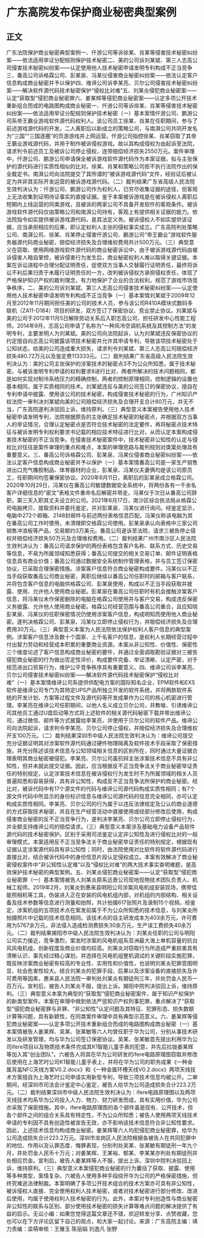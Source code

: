 # 广东高院发布保护商业秘密典型案例
## 正文
广东法院保护商业秘密典型案例一、仟游公司等诉徐某、肖某等侵害技术秘密纠纷案——依法适用举证分配规则保护技术秘密二、美的公司诉刘某斌、第三人志高公司侵害技术秘密纠纷案——认定使用他人技术秘密申请发明专利构成不正当竞争三、番高公司诉格霖公司、彭某泉、冯某仪侵害商业秘密纠纷案——依法认定客户信息构成商业秘密并予以保护四、维谛公司诉李某亮、贝尔公司侵害技术秘密纠纷案——解决软件源代码技术秘密保护“侵权比对难”五、刘某炎侵犯商业秘密案——认定“获取型”侵犯商业秘密罪六、姜某辉等侵犯商业秘密案——认定多项公开技术重新组合而成的电路图构成商业秘密一、仟游公司等诉徐某、肖某等侵害技术秘密纠纷案——依法适用举证分配规则保护技术秘密（一）基本案情仟游公司、鹏游公司系帝王霸业游戏软件源代码权利人。该公司员工徐某、肖某在任职期间，参与了前述游戏源代码的开发。二人离职后以新成立的策略公司，与南湃公司共同开发名为“三国”“三国逐鹿”的页游游戏并上网运营。仟游公司指控徐某、肖某窃取了其帝王霸业游戏源代码，并用于制作被诉侵权游戏。故以其构成侵权为由起诉至法院，请求判令前述员工及被诉公司停止侵权，连带赔偿经济损失2550万元。案件审理中，仟游公司、鹏游公司申请保全被诉游戏软件源代码作为本案证据，拟与主张保护的源代码进行实质性相似的比对。徐某、肖某和策略公司拒不执行法院作出的保全裁定书。南湃公司向法院提交了其所谓的“被诉游戏源代码”文件，经验证后被认定为并非其实际开发运营的被诉游戏源代码。（二）裁判结果广东省高级人民法院生效判决认为：仟游公司、鹏游公司作为权利人，已穷尽收集证据的途径，但客观上无法收集到证明待证事实的直接证据。鉴于本案被诉游戏是在被诉侵权人离职后短期内上线运营的同类游戏，且被诉的两家公司不具备开发软件的客观条件。被诉游戏软件源代码仅由策略公司和南湃公司持有，客观上有提供相关证据的能力。依法院指令如实提供被诉游戏源代码，是其法定义务。被诉侵权人不如实提供该证据，应当承担相应的后果，即认定权利人主张的侵权事实成立。广东高院判处策略公司、南湃公司、徐某、肖某停止侵害仟游公司、鹏游公司“帝王霸业”游戏软件服务器源代码商业秘密，赔偿经济损失及合理维权费用共计500万元。（三）典型意义在窃取、使用网络游戏软件源代码的商业秘密诉讼中，由于被诉游戏源代码由被诉侵害人暗自掌控，被诉侵害行为发生后，商业秘密权利人难以取得关键证据。本案在诉讼进程中合理分配证明责任，促使双方当事人交替履行证明责任，最终将诉讼不利后果归责于未履行证明责任的一方，改判被诉侵权方承担侵权责任，体现了严格保护知识产权的裁判理念，有力地保护了企业的合法权利，规范了游戏市场竞争秩序。二、美的公司诉刘某斌、第三人志高公司侵害技术秘密纠纷案——认定使用他人技术秘密申请发明专利构成不正当竞争（一）基本案情刘某斌于2009年12月至2012年11月期间担任美的公司的技术人员，参与该公司R410A模块式数码多联机（ZA11-D184）项目的研发，双方签订了保密协议、竞业禁止协议。刘某斌与美的公司于2012年11月5日解除劳动关系后入职志高公司，担任研发中心性能工程师。2014年9月，志高公司申请了名称为“一种风冷空调机系统及其控制方法”的发明专利，主要发明人为刘某斌。美的公司向法院起诉，认为刘某斌违反保密协议的约定擅自向志高公司披露该项技术秘密并允许其申请专利，导致该项技术秘密处于公知状态，给美的公司造成重大损失，请求判令刘某斌、第三人志高公司赔偿经济损失480.72万元以及鉴定费113333元。（二）裁判结果广东省高级人民法院生效判决认为：美的公司主张保护的涉案技术的秘密点3不为公众所知悉，属于技术秘密。与被诉发明专利申请的权利要求8进行比对，两者所解决的技术问题相同，都是如何实现对制冷系统压力的精确控制，两者的控制原理相同，控制逻辑的设置也基本相同，属于实质相同的技术。刘某斌违反与美的公司签订的保密协议，擅自在专利申请中披露、使用该公司的技术秘密，构成侵害技术秘密的行为，广州知识产权法院一审判决刘某斌向美的公司赔偿经济损失及合理开支合计80万元，并无不当，广东高院遂判决驳回上诉，维持原判。（三）典型意义本案被告使用他人技术秘密申请发明专利，法院根据原告的主张确定技术秘密的秘密点，并根据双方当事人的举证情况，合理认定秘密点是否符合技术秘密的法定要件，再将秘密点技术特征与被诉发明专利权利要求书记载的相应技术特征进行比对，从而认定本案构成侵害技术秘密的不正当竞争。在侵害技术秘密案件中，技术秘密非公知性的认定与侵权比对往往是案件审理的重点和难点，本案的审理思路与裁判规则对类案处理具有重要意义。三、番高公司诉格霖公司、彭某泉、冯某仪侵害商业秘密纠纷案——依法认定客户信息构成商业秘密并予以保护（一）基本案情番高公司是一家生产销售进出口充气橡胶制品、体育器材的企业，彭某泉、冯某仪夫妻俩均是该公司原员工，任职期间均签署保密协议。2020年6月11日，离职后的彭某泉成立格霖公司。2020年10月29日，冯某仪在番高公司敏捷数据安全系统中，将两份各有一千余名客户详细信息的“密文”表格文件重命名后解密并带走。冯某仪于次日从番高公司辞职，第三天入职其丈夫设立的公司。2021年6月17日，南沙区综合执法局从格霖公司电脑拷贝、提取资料并委托鉴定，并对彭某泉、冯某仪进行询问。经鉴定显示，电脑中272个邮箱、2148封邮件与前述两份表格信息匹配。冯某仪称该电脑为其在番高公司工作时使用，未清理即交格霖公司使用。彭某泉承认向表格中三家公司销售冲浪板等产品，交易额约3万美元。番高公司遂诉至法院，请求三被告停止侵权并赔偿经济损失50万元及合理维权费用。（二）裁判结果广州市南沙区人民法院生效判决认为：番高公司请求保护的两份表格包含客户名称、联系方式、历史交易等信息，不易为所属领域知悉获得；番高公司提交的相关交易订单、邮件证明表格信息具有商业价值；番高公司通过数据安全系统制作管理表格，并与员工签订保密协议，已采取合理保密措施。涉案客户信息符合商业秘密构成要件。冯某仪以不正当手段获取番高公司商业秘密，离职后继续以番高公司任职时的邮箱与客户联系，并将包含客户信息的电脑供格霖公司、彭某泉使用，构成以不正当手段获取并披露、使用、允许他人使用商业秘密。彭某泉在番高公司任职时有机会接触涉案客户信息，将冯某仪未作保密删除的电脑在格霖公司使用并与客户交易，构成违反保密义务披露、允许他人使用商业秘密。格霖公司经营范围与番高公司重合，且应知晓彭某泉、冯某仪的任职保密情况仍使用涉案客户信息，构成明知而使用他人商业秘密。遂判决格霖公司、彭某泉、冯某仪立即停止侵权行为，并赔偿经济损失及合理费用30万元。（三）典型意义本案为人民法院依法保护权利人客户信息的典型案例。涉案客户信息涉及数十个国家、上千名客户的信息，是权利人长期经营过程中付出智力劳动和经营成本积累的重要商业资源。本案从非公知性、价值性、保密性三个维度论述了客户信息构成商业秘密的要件，并通过全面调取勘验证据对三被告侵犯商业秘密的行为做出否定性评价，构成要件完备、举证清晰、认定严密，对于规范进出口贸易行为，维护公平竞争秩序具有重要意义。四、维谛公司诉李某亮、贝尔公司侵害技术秘密纠纷案——解决软件源代码技术秘密保护“侵权比对难”（一）基本案情维谛公司系提供供配电方案的国际知名企业，EPM软件和EXS软件是维谛公司专门为其特定UPS产品所独立开发的软件系统，并将两款软件系统的开发计划、方案等过程文件及源代码等开发成果作为公司的核心机密进行管理。李某亮在维谛公司任职期间，以他人名义成立贝尔公司，并教唆、引诱维谛公司其他员工通过U盘启动等方式将上述软件的相关源代码秘密下载并带出维谛公司，通过微信、邮件等方式披露给李某亮，并使用于贝尔公司的软件产品。维谛公司向法院起诉，请求判令李某亮、贝尔公司停止侵权，并赔偿经济损失及合理维权开支100万元。（二）裁判结果深圳市中级人民法院生效判决认为：维谛公司提交充分证据证明其对涉案软件源代码通过硬件物理隔离及软件技术手段采取了保密措施，并充分陈述该技术信息与公知领域相关信息的区别所在，同时通过大量证据合理表明其商业秘密被侵犯。李某亮、贝尔公司虽抗辩主张涉案技术信息不具有非公知性，但并未就此提交证据。因此，应当根据反不正当竞争法关于商业秘密举证责任的特别规定，认定涉案技术信息在被诉侵权行为发生时不为所属领域的相关人员普遍知悉和容易获得，具有非公知性，构成反不正当竞争法所保护的商业秘密。经比对，被诉代码中有17个源文件的代码与维谛公司源代码构成实质性相同；有7个源文件代码中所显示的身份标识信息与维谛公司源代码的信息完全相同，亦可认定构成实质性相同。李某亮、贝尔公司的行为属于以违反法律规定及公认的商业道德的方式获取技术秘密，并且在生产经营活动中直接使用或经部分修改后使用，构成侵害商业秘密的反不正当竞争行为，遂判决李某亮、贝尔公司立即停止侵权行为，并全额支持维谛公司的赔偿请求。（三）典型意义本案涉及基础电力设备产品软件源代码的技术秘密保护。区别于采用司法鉴定认定非公知性及进行侵权比对的一般审理模式，本案适用反不正当竞争法关于商业秘密举证责任的特别规定，根据现有证据认定涉案源代码具有非公知性；同时，由法院使用对比软件将软件源代码进行直接比对，结合被诉代码中的身份信息片段认定侵权成立。本案有效解决了商业秘密侵权案件中“非公知性认定难”以及“侵权比对难”的两大技术事实查明难题，是高效保护技术秘密的典型案例。五、刘某炎侵犯商业秘密案——认定“获取型”侵犯商业秘密罪（一）基本案情被告人刘某炎原系远景公司现地现物技术团队负责人、机械工程师。2019年2月，刘某炎到惠来县明阳公司涉案风电机组安装现场，携带佳能照相机等工具，伪装进入正在安装的风电机组内部，对机组的内部结构、相关设备及技术参数等信息进行测量和拍照，共计拍摄617张照片及录制15个视频。经鉴定，涉案机组的五项技术点在案发前属于不为公众所知悉的技术信息，与刘某炎所拍摄照片中记载的技术信息相同。该技术点的自主研发成本为403余万元，许可费用为5767余万元，非法侵入造成检测费损失30余万元，生产误工费损失40余万元。（二）裁判结果揭阳市中级人民法院生效判决认为：刘某炎任职的公司与明阳公司实力接近，竞争激烈，案发时涉案的风电机组系亚洲最大海上单机容量的抗台风风电机组，创新程度及商业价值均较高。刘某炎对窃取行为所造成严重损害具有清晰认识，事先经过精心谋划，并选择在风电机组整机调试的关键阶段实施犯罪，既反映涉案商业秘密有较高的专业性、实用性和价值性，也说明刘某炎犯罪意图明显、社会危害性较大。结合刘某炎的犯罪手段、后果以及涉案设备的直接损失及许可费用等因素，惠来县人民法院一审判处刘某炎有期徒刑三年，并处罚金人民币一百万元。宣判后，被告人刘某炎不服，提出上诉。揭阳中院判决驳回上诉，维持原判。（三）典型意义本案为典型的“获取型”侵犯商业秘密案件，属于知识产权保护的新类型案件。本案在审理中做到依法严惩知识产权刑事犯罪，重点解决了“获取型”侵犯商业秘密罪与非罪、“非公知性”认定问题及其特征、犯罪形态、损失数额计算等问题，具有新颖性，在同类案件审理中具有典型示范意义。六、姜某辉等侵犯商业秘密案——认定多项公开技术重新组合而成的电路图构成商业秘密（一）基本案情被告人姜某辉、吴某、张某敏等六人均曾任职于华为公司，分别从事技术研发以及研发管理，均与华为公司签订保密协议。吴某、张某敏首先提出利用华为公司ifere项目以及物质技术条件完成其K1智能儿童手表的犯意，并先后拉拢姜某辉等加入其“创业团队”。六被告人将其在华为公司研发的ifere电路原理图窃取并修改后使用在上海艺时公司K1智能儿童手表上，并将在华为公司的职务成果《一种金属背盖NFC天线方案V0.2.docx》和《一种金属环槽天线V0.2.docx》两项天线技术方案擅自为上海艺时公司申请实用新型专利，导致三项技术信息均被公开。二审期间，经深圳市司法会计鉴定中心鉴定，被告人给华为公司造成损失合计223.2万元。（二）裁判结果深圳市中级人民法院生效判决认为：ifere电路原理图以及两项天线技术均系华为公司投入人力、物力、财力研发而成，具有实用价值，华为公司亦采取了保密措施。其中，ifere电路原理图的各个部件虽是现有、公开技术，但各个部件之间的组合关系具有特定性，不为公众所知悉；被告人使用两项天线技术申请的专利因不具有创造性被宣告无效，亦不影响该技术信息符合非公知性要求。因此，上述技术信息均构成商业秘密。姜某辉等六人均犯侵犯商业秘密罪，给华为公司造成损失合计223.2万元。深圳市龙岗区人民法院根据各被告人在共同犯罪中的地位、作用以及认罪态度、悔罪表现，分别判处吴某、张某敏有期徒刑一年九个月，并处罚金人民币十万元；对姜某辉、王某裕、郁某、李某某亦判处有期徒刑并处相应罚金。宣判后，被告人姜某辉等人不服，提出上诉。深圳中院判决驳回上诉，维持原判。（三）典型意义本案侵犯商业秘密的行为囊括了获取、披露、使用等多种类型，案情复杂。六被告人使用多种手段绕开华为公司的严格保密措施，但终究难逃法律制裁。本案明确了多项公开技术组合的技术方案亦可具有非公知性，被诉侵权人直接、完全使用权利人技术秘密，或者对技术秘密进行部分修改、改进后使用，均属于使用权利人技术秘密的行为。此外，本案对专利创造性与商业秘密非公知性的联系与区别、部分使用技术秘密的损失计算等难点问题的解决提供了有益的启示。无讼小编：如果您觉得这篇文章还不错，欢迎转发分享、点赞收藏，您也可以在下方评论区留下自己的观点，和大家一起讨论。来源：广东高院主编：靖力责编：梁萌审核：王雅玉 陈丽娟 刘逸凡 张野